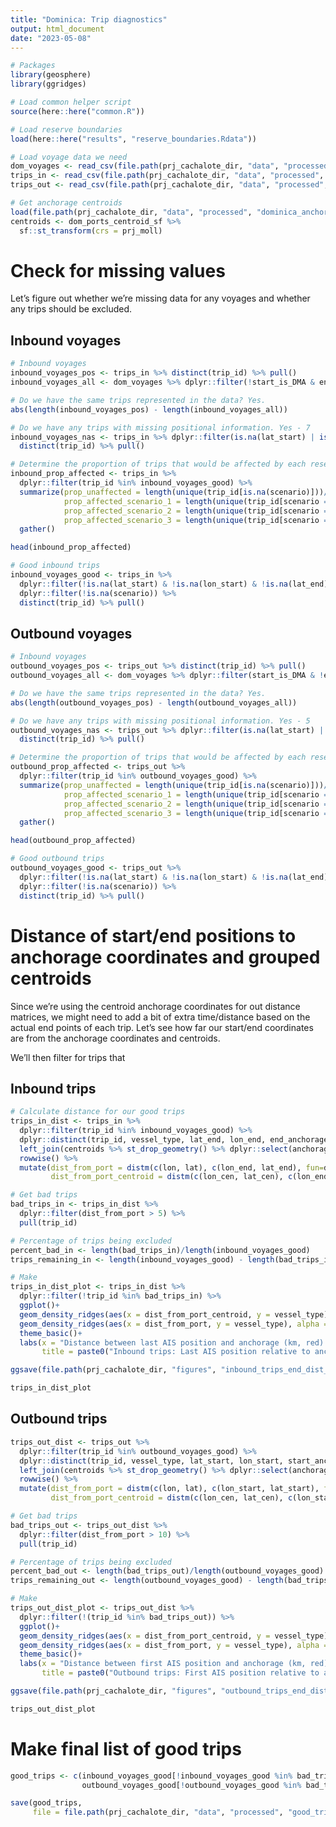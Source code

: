 ```yaml
---
title: "Dominica: Trip diagnostics"
output: html_document
date: "2023-05-08"
---
```


```r
# Packages
library(geosphere)
library(ggridges)

# Load common helper script
source(here::here("common.R"))

# Load reserve boundaries
load(here::here("results", "reserve_boundaries.Rdata"))

# Load voyage data we need
dom_voyages <- read_csv(file.path(prj_cachalote_dir, "data", "processed", "dominica_voyages_gfw_2017_2022.csv")) # All voyages - 26,241
trips_in <- read_csv(file.path(prj_cachalote_dir, "data", "processed", "trips_in_summary_table_v2.csv"))
trips_out <- read_csv(file.path(prj_cachalote_dir, "data", "processed", "trips_out_summary_table_v2.csv"))

# Get anchorage centroids 
load(file.path(prj_cachalote_dir, "data", "processed", "dominica_anchorage_centroids_gfw.Rdata"))
centroids <- dom_ports_centroid_sf %>%
  sf::st_transform(crs = prj_moll)
```

# Check for missing values

Let's figure out whether we're missing data for any voyages and whether any trips should be excluded.  

## Inbound voyages

```r
# Inbound voyages
inbound_voyages_pos <- trips_in %>% distinct(trip_id) %>% pull()
inbound_voyages_all <- dom_voyages %>% dplyr::filter(!start_is_DMA & end_is_DMA) %>% distinct(trip_id) %>% pull()

# Do we have the same trips represented in the data? Yes. 
abs(length(inbound_voyages_pos) - length(inbound_voyages_all))

# Do we have any trips with missing positional information. Yes - 7
inbound_voyages_nas <- trips_in %>% dplyr::filter(is.na(lat_start) | is.na(lon_start) | is.na(lat_end) | is.na(lon_end)) %>%
  distinct(trip_id) %>% pull()

# Determine the proportion of trips that would be affected by each reserve scenario
inbound_prop_affected <- trips_in %>%
  dplyr::filter(trip_id %in% inbound_voyages_good) %>%
  summarize(prop_unaffected = length(unique(trip_id[is.na(scenario)]))/length(inbound_voyages_good),
            prop_affected_scenario_1 = length(unique(trip_id[scenario == 1]))/length(inbound_voyages_good),
            prop_affected_scenario_2 = length(unique(trip_id[scenario == 2]))/length(inbound_voyages_good),
            prop_affected_scenario_3 = length(unique(trip_id[scenario == 3]))/length(inbound_voyages_good)) %>%
  gather()

head(inbound_prop_affected)

# Good inbound trips
inbound_voyages_good <- trips_in %>% 
  dplyr::filter(!is.na(lat_start) & !is.na(lon_start) & !is.na(lat_end) & !is.na(lon_end)) %>%
  dplyr::filter(!is.na(scenario)) %>%
  distinct(trip_id) %>% pull()
```

## Outbound voyages

```r
# Inbound voyages
outbound_voyages_pos <- trips_out %>% distinct(trip_id) %>% pull()
outbound_voyages_all <- dom_voyages %>% dplyr::filter(start_is_DMA & !end_is_DMA) %>% distinct(trip_id) %>% pull()

# Do we have the same trips represented in the data? Yes. 
abs(length(outbound_voyages_pos) - length(outbound_voyages_all))

# Do we have any trips with missing positional information. Yes - 5
outbound_voyages_nas <- trips_out %>% dplyr::filter(is.na(lat_start) | is.na(lon_start) | is.na(lat_end) | is.na(lon_end)) %>%
  distinct(trip_id) %>% pull()

# Determine the proportion of trips that would be affected by each reserve scenario
outbound_prop_affected <- trips_out %>%
  dplyr::filter(trip_id %in% outbound_voyages_good) %>%
  summarize(prop_unaffected = length(unique(trip_id[is.na(scenario)]))/length(outbound_voyages_good),
            prop_affected_scenario_1 = length(unique(trip_id[scenario == 1]))/length(outbound_voyages_good),
            prop_affected_scenario_2 = length(unique(trip_id[scenario == 2]))/length(outbound_voyages_good),
            prop_affected_scenario_3 = length(unique(trip_id[scenario == 3]))/length(outbound_voyages_good)) %>%
  gather()

head(outbound_prop_affected)

# Good outbound trips
outbound_voyages_good <- trips_out %>% 
  dplyr::filter(!is.na(lat_start) & !is.na(lon_start) & !is.na(lat_end) & !is.na(lon_end)) %>%
  dplyr::filter(!is.na(scenario)) %>%
  distinct(trip_id) %>% pull()
```

# Distance of start/end positions to anchorage coordinates and grouped centroids

Since we're using the centroid anchorage coordinates for out distance matrices, we might need to add a bit of extra time/distance based on the actual end points of each trip. Let's see how far our start/end coordinates are from the anchorage coordinates and centroids. 

We'll then filter for trips that 

## Inbound trips

```r
# Calculate distance for our good trips
trips_in_dist <- trips_in %>%
  dplyr::filter(trip_id %in% inbound_voyages_good) %>%
  dplyr::distinct(trip_id, vessel_type, lat_end, lon_end, end_anchorage_id) %>%
  left_join(centroids %>% st_drop_geometry() %>% dplyr::select(anchorage_id, lat, lon, lat_cen, lon_cen), by = c("end_anchorage_id" = "anchorage_id")) %>%
  rowwise() %>%
  mutate(dist_from_port = distm(c(lon, lat), c(lon_end, lat_end), fun=distHaversine)/1000,
         dist_from_port_centroid = distm(c(lon_cen, lat_cen), c(lon_end, lat_end), fun=distHaversine)/1000)

# Get bad trips
bad_trips_in <- trips_in_dist %>%
  dplyr::filter(dist_from_port > 5) %>%
  pull(trip_id)

# Percentage of trips being excluded
percent_bad_in <- length(bad_trips_in)/length(inbound_voyages_good)
trips_remaining_in <- length(inbound_voyages_good) - length(bad_trips_in)
```

```r
# Make 
trips_in_dist_plot <- trips_in_dist %>%
  dplyr::filter(!trip_id %in% bad_trips_in) %>%
  ggplot()+
  geom_density_ridges(aes(x = dist_from_port_centroid, y = vessel_type), alpha = 0.5, fill = "blue")+
  geom_density_ridges(aes(x = dist_from_port, y = vessel_type), alpha = 0.5, fill = "red")+
  theme_basic()+
  labs(x = "Distance between last AIS position and anchorage (km, red) or anchorage centroid (km, blue)", y = "Vessel type", 
       title = paste0("Inbound trips: Last AIS position relative to anchorage coordinates (N = ",  format(trips_remaining_in, big.mark = ","), ")"))

ggsave(file.path(prj_cachalote_dir, "figures", "inbound_trips_end_dist_from_port.png"), trips_in_dist_plot, height = 6, width = 7.5)

trips_in_dist_plot
```

## Outbound trips

```r
trips_out_dist <- trips_out %>%
  dplyr::filter(trip_id %in% outbound_voyages_good) %>%
  dplyr::distinct(trip_id, vessel_type, lat_start, lon_start, start_anchorage_id) %>%
  left_join(centroids %>% st_drop_geometry() %>% dplyr::select(anchorage_id, lat, lon, lat_cen, lon_cen), by = c("start_anchorage_id" = "anchorage_id")) %>%
  rowwise() %>%
  mutate(dist_from_port = distm(c(lon, lat), c(lon_start, lat_start), fun=distHaversine)/1000,
         dist_from_port_centroid = distm(c(lon_cen, lat_cen), c(lon_start, lat_start), fun=distHaversine)/1000)

# Get bad trips
bad_trips_out <- trips_out_dist %>%
  dplyr::filter(dist_from_port > 10) %>%
  pull(trip_id)

# Percentage of trips being excluded
percent_bad_out <- length(bad_trips_out)/length(outbound_voyages_good)
trips_remaining_out <- length(outbound_voyages_good) - length(bad_trips_out)
```

```r
# Make 
trips_out_dist_plot <- trips_out_dist %>%
  dplyr::filter(!(trip_id %in% bad_trips_out)) %>%
  ggplot()+
  geom_density_ridges(aes(x = dist_from_port_centroid, y = vessel_type), alpha = 0.5, fill = "blue")+
  geom_density_ridges(aes(x = dist_from_port, y = vessel_type), alpha = 0.5, fill = "red")+
  theme_basic()+
  labs(x = "Distance between first AIS position and anchorage (km, red) or anchorage centroid (km, blue)", y = "Vessel type", 
       title = paste0("Outbound trips: First AIS position relative to anchorage coordinates (N = ",  format(trips_remaining_out, big.mark = ","), ")"))

ggsave(file.path(prj_cachalote_dir, "figures", "outbound_trips_end_dist_from_port.png"), trips_out_dist_plot, height = 6, width = 7.5)

trips_out_dist_plot
```

# Make final list of good trips

```r
good_trips <- c(inbound_voyages_good[!inbound_voyages_good %in% bad_trips_in],
                outbound_voyages_good[!outbound_voyages_good %in% bad_trips_out])

save(good_trips,
     file = file.path(prj_cachalote_dir, "data", "processed", "good_trips.Rdata"))
```

